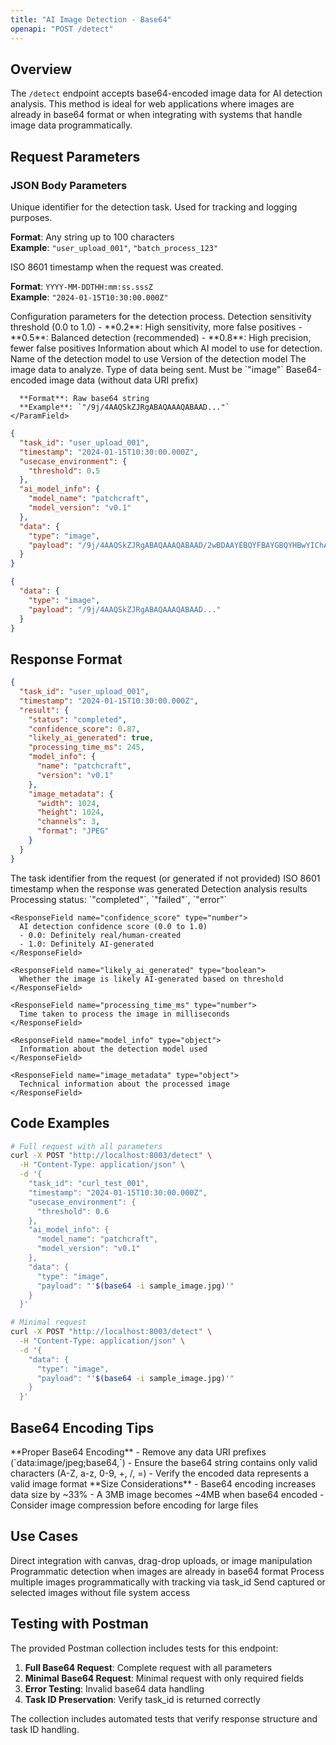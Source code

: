 ```yaml
---
title: "AI Image Detection - Base64"
openapi: "POST /detect"
---
```


## Overview

The `/detect` endpoint accepts base64-encoded image data for AI detection analysis. This method is ideal for web applications where images are already in base64 format or when integrating with systems that handle image data programmatically.

## Request Parameters

### JSON Body Parameters

<ParamField body="task_id" type="string">
  Unique identifier for the detection task. Used for tracking and logging purposes.
  
  **Format**: Any string up to 100 characters  
  **Example**: `"user_upload_001"`, `"batch_process_123"`
</ParamField>

<ParamField body="timestamp" type="string">
  ISO 8601 timestamp when the request was created.
  
  **Format**: `YYYY-MM-DDTHH:mm:ss.sssZ`  
  **Example**: `"2024-01-15T10:30:00.000Z"`
</ParamField>

<ParamField body="usecase_environment" type="object">
  Configuration parameters for the detection process.
  
  <Expandable title="usecase_environment properties">
    <ParamField body="threshold" type="number" default="0.5">
      Detection sensitivity threshold (0.0 to 1.0)
      - **0.2**: High sensitivity, more false positives
      - **0.5**: Balanced detection (recommended)
      - **0.8**: High precision, fewer false positives
    </ParamField>
  </Expandable>
</ParamField>

<ParamField body="ai_model_info" type="object">
  Information about which AI model to use for detection.
  
  <Expandable title="ai_model_info properties">
    <ParamField body="model_name" type="string" default="patchcraft">
      Name of the detection model to use
    </ParamField>
    <ParamField body="model_version" type="string" default="v0.1">
      Version of the detection model
    </ParamField>
  </Expandable>
</ParamField>

<ParamField body="data" type="object" required>
  The image data to analyze.
  
  <Expandable title="data properties">
    <ParamField body="type" type="string" required>
      Type of data being sent. Must be `"image"`
    </ParamField>
    <ParamField body="payload" type="string" required>
      Base64-encoded image data (without data URI prefix)
      
      **Format**: Raw base64 string  
      **Example**: `"/9j/4AAQSkZJRgABAQAAAQABAAD..."`
    </ParamField>
  </Expandable>
</ParamField>

<RequestExample>

```json Full Request
{
  "task_id": "user_upload_001",
  "timestamp": "2024-01-15T10:30:00.000Z",
  "usecase_environment": {
    "threshold": 0.5
  },
  "ai_model_info": {
    "model_name": "patchcraft",
    "model_version": "v0.1"
  },
  "data": {
    "type": "image",
    "payload": "/9j/4AAQSkZJRgABAQAAAQABAAD/2wBDAAYEBQYFBAYGBQYHBwYIChAKCgkJChQODwwQFxQYGBcUFhYaHSUfGhsjHBYWICwgIyYnKSopGR8tMC0oMCUoKSj/2wBDAQcHBwoIChMKChMoGhYaKCgoKCgoKCgoKCgoKCgoKCgoKCgoKCgoKCgoKCgoKCgoKCgoKCgoKCgoKCgoKCgoKCj/wAARCAABAAEDASIAAhEBAxEB/8QAFQABAQAAAAAAAAAAAAAAAAAAAAv/xAAUEAEAAAAAAAAAAAAAAAAAAAAA/8QAFQEBAQAAAAAAAAAAAAAAAAAAAAX/xAAUEQEAAAAAAAAAAAAAAAAAAAAA/9oADAMBAAIRAxEAPwCdABmX/9k="
  }
}
```

```json Minimal Request
{
  "data": {
    "type": "image", 
    "payload": "/9j/4AAQSkZJRgABAQAAAQABAAD..."
  }
}
```

</RequestExample>

## Response Format

<ResponseExample>

```json
{
  "task_id": "user_upload_001",
  "timestamp": "2024-01-15T10:30:00.000Z",
  "result": {
    "status": "completed",
    "confidence_score": 0.87,
    "likely_ai_generated": true,
    "processing_time_ms": 245,
    "model_info": {
      "name": "patchcraft",
      "version": "v0.1"
    },
    "image_metadata": {
      "width": 1024,
      "height": 1024,
      "channels": 3,
      "format": "JPEG"
    }
  }
}
```

</ResponseExample>

<ResponseField name="task_id" type="string">
  The task identifier from the request (or generated if not provided)
</ResponseField>

<ResponseField name="timestamp" type="string">
  ISO 8601 timestamp when the response was generated
</ResponseField>

<ResponseField name="result" type="object">
  Detection analysis results
  
  <Expandable title="result properties">
    <ResponseField name="status" type="string">
      Processing status: `"completed"`, `"failed"`, `"error"`
    </ResponseField>
    
    <ResponseField name="confidence_score" type="number">
      AI detection confidence score (0.0 to 1.0)
      - 0.0: Definitely real/human-created
      - 1.0: Definitely AI-generated
    </ResponseField>
    
    <ResponseField name="likely_ai_generated" type="boolean">
      Whether the image is likely AI-generated based on threshold
    </ResponseField>
    
    <ResponseField name="processing_time_ms" type="number">
      Time taken to process the image in milliseconds
    </ResponseField>
    
    <ResponseField name="model_info" type="object">
      Information about the detection model used
    </ResponseField>
    
    <ResponseField name="image_metadata" type="object">
      Technical information about the processed image
    </ResponseField>
  </Expandable>
</ResponseField>



## Code Examples

```bash
# Full request with all parameters
curl -X POST "http://localhost:8003/detect" \
  -H "Content-Type: application/json" \
  -d '{
    "task_id": "curl_test_001",
    "timestamp": "2024-01-15T10:30:00.000Z",
    "usecase_environment": {
      "threshold": 0.6
    },
    "ai_model_info": {
      "model_name": "patchcraft",
      "model_version": "v0.1"
    },
    "data": {
      "type": "image",
      "payload": "'$(base64 -i sample_image.jpg)'"
    }
  }'

# Minimal request
curl -X POST "http://localhost:8003/detect" \
  -H "Content-Type: application/json" \
  -d '{
    "data": {
      "type": "image",
      "payload": "'$(base64 -i sample_image.jpg)'"
    }
  }'
```

## Base64 Encoding Tips

<Tip>
**Proper Base64 Encoding**
- Remove any data URI prefixes (`data:image/jpeg;base64,`)
- Ensure the base64 string contains only valid characters (A-Z, a-z, 0-9, +, /, =)
- Verify the encoded data represents a valid image format
</Tip>

<Warning>
**Size Considerations**
- Base64 encoding increases data size by ~33%
- A 3MB image becomes ~4MB when base64 encoded
- Consider image compression before encoding for large files
</Warning>

## Use Cases

<CardGroup cols={2}>
  <Card title="Web Applications" icon="globe">
    Direct integration with canvas, drag-drop uploads, or image manipulation
  </Card>
  <Card title="API Integration" icon="code">
    Programmatic detection when images are already in base64 format
  </Card>
  <Card title="Batch Processing" icon="list">
    Process multiple images programmatically with tracking via task_id
  </Card>
  <Card title="Mobile Apps" icon="mobile">
    Send captured or selected images without file system access
  </Card>
</CardGroup>

## Testing with Postman

The provided Postman collection includes tests for this endpoint:

1. **Full Base64 Request**: Complete request with all parameters
2. **Minimal Base64 Request**: Minimal request with only required fields  
3. **Error Testing**: Invalid base64 data handling
4. **Task ID Preservation**: Verify task_id is returned correctly

The collection includes automated tests that verify response structure and task ID handling.
